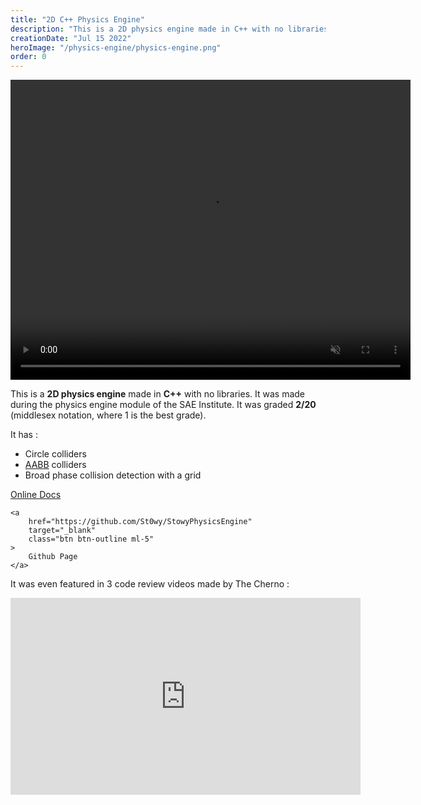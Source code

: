 ```yaml
---
title: "2D C++ Physics Engine"
description: "This is a 2D physics engine made in C++ with no libraries. It has a demo project to showcase it made with SFML."
creationDate: "Jul 15 2022"
heroImage: "/physics-engine/physics-engine.png"
order: 0
---
```


<div class="grid place-items-center">
	<video width="640" height="480" loop muted autoplay controls>
		<source src="/physics-engine/physicsEngine.mp4" type="video/mp4" />
		Your browser does not support the video tag.
	</video>
</div>

This is a **2D physics engine** made in **C++** with no libraries.
It was made during the physics engine module of the SAE Institute.
It was graded **2/20** (middlesex notation, where 1 is the best grade).

It has :

-   Circle colliders
-   [AABB](https://en.wikipedia.org/wiki/Minimum_bounding_box#Axis-aligned_minimum_bounding_box) colliders
-   Broad phase collision detection with a grid

<div class="flex">
    <a
        href="https://stowy-physics-engine.readthedocs.io/en/latest/index.html"
        target="_blank"
        class="btn btn-outline ml-5"
    >
        Online Docs
    </a>

    <a
        href="https://github.com/St0wy/StowyPhysicsEngine"
        target="_blank"
        class="btn btn-outline ml-5"
    >
        Github Page
    </a>

</div>

It was even featured in 3 code review videos made by The Cherno :

<div class="grid place-items-center">
	<iframe
		width="560"
		height="315"
		src="https://www.youtube-nocookie.com/embed/eNSkYAzC_ew"
		title="YouTube video player"
		frameborder="0"
		allow="accelerometer; autoplay; clipboard-write; encrypted-media; gyroscope; picture-in-picture; web-share"
		allowfullscreen
	/>
</div>

<div class="grid place-items-center">
	<iframe
		width="560"
		height="315"
		src="https://www.youtube-nocookie.com/embed/0AFKxekpbUM"
		title="YouTube video player"
		frameborder="0"
		allow="accelerometer; autoplay; clipboard-write; encrypted-media; gyroscope; picture-in-picture; web-share"
		allowfullscreen
	/>
</div>

<div class="grid place-items-center">
	<iframe
		width="560"
		height="315"
		src="https://www.youtube-nocookie.com/embed/o1qs-KqJlzI"
		title="YouTube video player"
		frameborder="0"
		allow="accelerometer; autoplay; clipboard-write; encrypted-media; gyroscope; picture-in-picture; web-share"
		allowfullscreen
	/>
</div>
